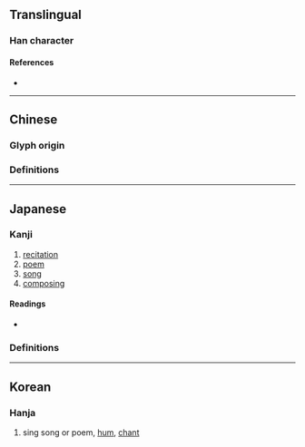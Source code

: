 {{also|詠}}
{{character info}}
==Translingual==

===Han character===
{{Han char|rn=30|rad=口|as=05|sn=8|four=|canj=RINE|ids=⿰口永}}

====References====
* {{Han ref|kx=0185.070|dkj=03494|dj=0405.010|hdz=10609.010|uh=548F|ud=21647}}

----

==Chinese==

===Glyph origin===
{{Han etym}}

===Definitions===
{{zh-see|詠}}

----

==Japanese==

===Kanji===
{{ja-kanji|grade=|rs=口05}}

# [[recitation]]
# [[poem]]
# [[song]]
# [[composing]]

====Readings====
* {{ja-readings|goon=よう<やう<ゐやう|kanon=えい<ゑい|kun=うた-う, よ-む}}

===Definitions===
{{ja-kanjitab|えい|yomi=kanon}}
{{ja-see|詠}}

----

==Korean==

===Hanja===
{{ko-hanja|hangeul=영|rv=yeong|mr=yŏng}}

# sing song or poem, [[hum]], [[chant]]
